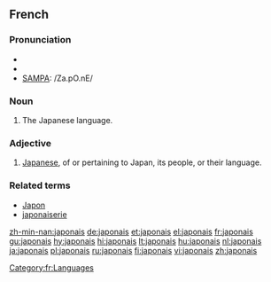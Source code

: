 {{see|Japonais}}
==French==

===Pronunciation===
*{{audio|Fr-japonais.ogg|audio}}
*{{IPA|/ʒa.pɔ.nɛ/}}
*[[w:SAMPA|SAMPA]]: /Za.pO.nE/

===Noun===
{{fr-noun-unc|m}}

# The Japanese language.
[[Category:fr:Languages]]
===Adjective===
{{fr-adj|mp=japonais}}

# [[Japanese]], of or pertaining to Japan, its people, or their language.

===Related terms===
*[[Japon]]
*[[japonaiserie]]

[[zh-min-nan:japonais]]
[[de:japonais]]
[[et:japonais]]
[[el:japonais]]
[[fr:japonais]]
[[gu:japonais]]
[[hy:japonais]]
[[hi:japonais]]
[[lt:japonais]]
[[hu:japonais]]
[[nl:japonais]]
[[ja:japonais]]
[[pl:japonais]]
[[ru:japonais]]
[[fi:japonais]]
[[vi:japonais]]
[[zh:japonais]]